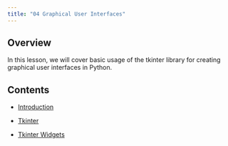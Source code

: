 ```yaml
---
title: "04 Graphical User Interfaces"
---
```


## Overview  

In this lesson, we will cover basic usage of the tkinter library for creating graphical user interfaces in Python.


## Contents

- [Introduction](./01 Introduction.qmd)

- [Tkinter](./02 Tkinter.qmd)

- [Tkinter Widgets](./03 Tkinter Widgets.qmd)
